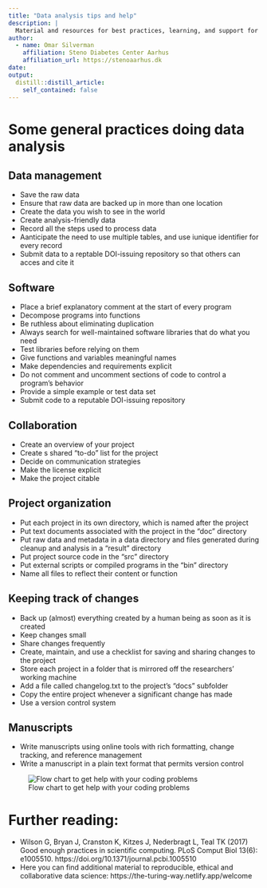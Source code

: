 ```yaml
---
title: "Data analysis tips and help"
description: |
  Material and resources for best practices, learning, and support for doing data analysis.
author:
  - name: Omar Silverman
    affiliation: Steno Diabetes Center Aarhus
    affiliation_url: https://stenoaarhus.dk
date: 
output:
  distill::distill_article:
    self_contained: false
---
```


# Some general practices doing data analysis


## Data management

- Save the raw data
- Ensure that raw data are backed up in more than one location
- Create the data you wish to see in the world
- Create analysis-friendly data
- Record all the steps used to process data
- Aanticipate the need to use multiple tables, and use iunique identifier for every record
- Submit data to a reptable DOI-issuing repository so that others can acces and cite it

## Software

- Place a brief explanatory comment at the start of every program
- Decompose programs into functions
- Be ruthless about eliminating duplication
- Always search for well-maintained software libraries that do what you need
- Test libraries before relying on them
- Give functions and variables meaningful names
- Make dependencies and requirements explicit
- Do not comment and uncomment sections of code to control a program's behavior
- Provide a simple example or test data set
- Submit code to a reputable DOI-issuing repository

## Collaboration

- Create an overview of your project
- Create s shared "to-do" list for the project
- Decide on communication strategies
- Make the license explicit
- Make the project citable

## Project organization

- Put each project in its own directory, which is named after the project
- Put text documents associated with the project in the "doc" directory
- Put raw data and metadata in a data directory and files generated during cleanup and analysis in a "result" directory
- Put project source code in the "src" directory
- Put external scripts or compiled programs in the "bin" directory
- Name all files to reflect their content or function

## Keeping track of changes

- Back up (almost) everything created by a human being as soon as it is created
- Keep changes small
- Share changes frequently
- Create, maintain, and use a checklist for saving and sharing changes to the project
- Store each project in a folder that is mirrored off the researchers' working machine
- Add a file called changelog.txt to the project's "docs" subfolder
- Copy the entire project whenever a significant change has made
- Use a version control system

## Manuscripts

- Write manuscripts using online tools with rich formatting, change tracking, and reference management
- Write a manuscript in a plain text format that permits version control

![Flow chart to get help with your coding problems](flowchart-getting-help.jpg)


# Further reading:

- Wilson G, Bryan J, Cranston K, Kitzes J, Nederbragt L, Teal TK (2017) Good enough practices in scientific computing. PLoS Comput Biol 13(6): e1005510. https://doi.org/10.1371/journal.pcbi.1005510
- Here you can find additional material to reproducible, ethical and collaborative data science:
https://the-turing-way.netlify.app/welcome

